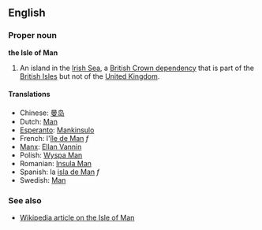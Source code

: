 ==English==
===Proper noun===
'''the Isle of Man'''

#An island in the [[Irish Sea]], a [[British Crown dependency]] that is part of the [[British Isles]] but not of the [[United Kingdom]].

====Translations====
*Chinese: [[曼岛]]
*Dutch: [[Man]]
*[[Esperanto]]: [[Mankinsulo]]
*French: l'[[île de Man]] ''f''
*[[Manx]]: [[Ellan Vannin]]
*Polish: [[Wyspa Man]]
*Romanian: [[Insula Man]]
*Spanish: la [[isla de Man]] ''f''
*Swedish: [[Man]]

===See also===
*[[en:Isle_of_Man|Wikipedia article on the Isle of Man]]